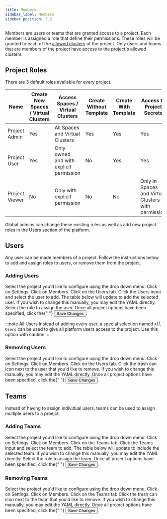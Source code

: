 ```yaml
---
title: Members
sidebar_label: Members
sidebar_position: 3.2
---
```



Members are users or teams that are granted access to a project. Each member is assigned a role that
define their permissions. These roles will be granted to each of the [allowed clusters](clusters.mdx) of the
project. Only users and teams that are members of the project have access to the project's
allowed clusters.

## Project Roles

There are 3 default roles available for every project.

| Name           | Create New Spaces / Virtual Clusters | Access Spaces / Virtual Clusters        | Create Without Template | Create With Template | Access to Project Secrets                           |
| -------------- | ------------------------------------ | --------------------------------------- | ----------------------- | -------------------- | --------------------------------------------------- |
| Project Admin  | Yes                                  | All Spaces and Virtual Clusters         | Yes                     | Yes                  | Yes                                                 |
| Project User   | Yes                                  | Only owned and with explicit permission | No                      | Yes                  | Yes                                                 |
| Project Viewer | No                                   | Only with explicit permission           | No                      | No                   | Only in Spaces and Virtual Clusters with permission |

Global admins can change these existing roles as well as add new project roles in the Users section of the platform.

## Users

Any user can be made members of a project. Follow the instructions below to add and assign roles to users, or
remove them from the project.

### Adding Users

<Flow id="project-add-user">
  <Step>
    Select the project you'd like to configure using the drop down menu. Click on <Label>Settings</Label>.
  </Step>
  <Step>
    Click on <NavStep>Members</NavStep>.
  </Step>
  <Step>
    Click on the <NavStep>Users</NavStep> tab.
  </Step>
  <Step>
    Click the <Label>Users</Label> input and select the user to add. The table
    below will update to add the selected user. If you wish to change this manually, you may edit the YAML directly.
  </Step>
  <Step>
    Select the role to assign the user.
  </Step>
  <Step>
    Once all project options have been specified, click the{" "}
    <Button>Save Changes</Button>.
  </Step>
</Flow>

:::note All Users
Instead of adding every user, a special selection named `All Users` can be used to give all platform users access to the project. Use this option with caution.
:::

### Removing Users

<Flow id="project-remove-user">
  <Step>
    Select the project you'd like to configure using the drop down menu. Click on <Label>Settings</Label>.
  </Step>
  <Step>
    Click on <NavStep>Members</NavStep>.
  </Step>
  <Step>
    Click on the <NavStep>Users</NavStep> tab.
  </Step>
  <Step>
    Click the trash can icon next to the user that you'd like to remove. If you wish to change this manually, you may edit the YAML directly.
  </Step>
  <Step>
    Once all project options have been specified, click the{" "}
    <Button>Save Changes</Button>.
  </Step>
</Flow>

## Teams

Instead of having to assign individual users, teams can be used to assign multiple users to a proejct.

### Adding Teams


<Flow id="project-add-team">
  <Step>
    Select the project you'd like to configure using the drop down menu. Click on <Label>Settings</Label>.
  </Step>
  <Step>
    Click on <NavStep>Members</NavStep>.
  </Step>
  <Step>
    Click on the <NavStep>Teams</NavStep> tab.
  </Step>
  <Step>
    Click the <Label>Teams</Label> input and select the team to add. The table
    below will update to include the selected team. If you wish to change this manually, you may edit the YAML directly.
  </Step>
  <Step>
    Select the role to assign the team.
  </Step>
  <Step>
    Once all project options have been specified, click the{" "}
    <Button>Save Changes</Button>.
  </Step>
</Flow>

### Removing Teams


<Flow id="project-remove-team">
  <Step>
    Select the project you'd like to configure using the drop down menu. Click on <Label>Settings</Label>.
  </Step>
  <Step>
    Click on <NavStep>Members</NavStep>.
  </Step>
  <Step>
    Click on the <NavStep>Teams</NavStep> tab
  </Step>
  <Step>
    Click the trash can icon next to the team that you'd like to remove. If you wish to change this manually, you may edit the YAML directly.
  </Step>
  <Step>
    Once all project options have been specified, click the{" "}
    <Button>Save Changes</Button>.
  </Step>
</Flow>
